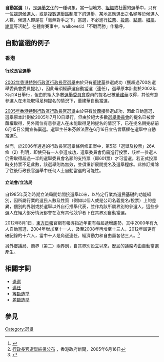 {{globalize|time=2014-12-19T03:37:09+00:00}}
'''自動當選'''（{{lang-en|Walkover}}），是[[選舉|選舉]][[文化|文化]]的一種現象，當一個地方、[[组织_(社会学)|組織]]或社團的選舉中，只有一位[[競選|競選]][[候選人|候選人]]，或是[[複數選舉區|複數選舉區]]制度下的選舉，某地區應選出之名額等於候選人人數，候選人即是在「毫無對手之下」當選，不必進行[[拉票|拉票]]、[[投票|投票]]、[[點票|點票]]、[[唱票|唱票]]、[[謝票|謝票]]等活動<ref>{{Cite web |url=http://www.eac.gov.hk/ch/ecse/ecse_2006_electionresults.htm |title=2006年香港選舉委員會界別分組選舉 |accessdate=2012-09-19 |archive-date=2016-08-19 |archive-url=https://web.archive.org/web/20160819211234/http://www.eac.gov.hk/ch/ecse/ecse_2006_electionresults.htm |dead-url=no }}</ref>。在體育賽事中，walkover以「不戰而勝」作稱呼。

==自動當選的例子==
===香港===
====行政長官選舉====
[[2002年香港特別行政區行政長官選舉|2002年香港特別行政區行政長官選舉]]由於只有[[董建華|董建華]]參選成功（獲超過700名選舉委員會委員提名），因此毋須經篩選自動當選（連任），選舉原本計劃於2002年3月24日舉行，但由於絕大多數[[選舉委員會_(香港)|選舉委員會]]委員的提名已被[[董建華|董建華]]取得，其他有意參選人在未能取得足夠提名的情況下，董建華自動當選。

[[2005年香港特別行政區行政長官選舉|2005年香港特別行政區行政長官選舉]]由於只有[[曾蔭權|曾蔭權]]參選成功，因此自動當選，選舉原本計劃於2005年7月10日舉行，但由於絕大多數[[選舉委員會_(香港)|選舉委員會]]的提名已被曾蔭權取得，另外兩位有意參選人在未能取得足夠提名的情況下，已在提名期完結前6月15日公開宣佈棄選。選舉主任朱芬齡法官在6月16日宣告曾蔭權在選舉中自動當選<ref>[http://www.info.gov.hk/gia/general/200506/16/06160247.htm 行政長官選舉結果公布] {{Wayback|url=http://www.info.gov.hk/gia/general/200506/16/06160247.htm |date=20191121114705 }}，香港政府新聞，2005年6月16日</ref>。

然而，於2006年通過的行政長官選舉條例修正案中，第5部「選舉及投票」26A條（2）列明，即使只有一人參選成功，選舉委員會仍需進行投票，該唯一參選人仍需取得超過一半的選舉委員會名額的支持票（即601票）才可當選。若正式投票時支持票不足此數，該選舉則為無效，並須重新展開提名及選舉程序。此修訂排除了往後行政長官選舉中任何人士自動當選的可能性。

====立法會/立法局====
自1985年英治時期立法局開始間接選舉以來，以特定行業為選民基礎的功能組別，因所屬行業的選民人數及性質（例如以個人或是公司名義提名/投票）上的差異，個別的界別或於選舉以外自行推舉代表，並作為該所屬界別的參選人，這些參選人在絕大部分情況都會在沒有其他競爭者下在其界別自動當選。

2012年8月1日，[[東方日報_(香港)|東方日報]]官網有報導指近年更有每屆遞增趨勢，其中2000年有九人自動當選，2004年增加至十一人，及至2008年再增至十三人，2012年屆更有破紀錄的十六人，當中十人是角逐連任，經濟動力和自由黨各佔三人。<ref>{{Cite web |url=http://orientaldaily.on.cc/cnt/news/20120801/00176_011.html |title=東方:16人自動當選建制派玩晒 |accessdate=2012-09-19 |archive-date=2016-03-05 |archive-url=https://web.archive.org/web/20160305073241/http://orientaldaily.on.cc/cnt/news/20120801/00176_011.html |dead-url=yes }}</ref>

另外鄉議局、商界（第二）兩界別，自其界別設立以來，歷屆的議席均由自動當選產生。

==相關字詞==
* [[退選|退選]]
* [[連任|連任]]
* [[等额选举|等额选举]]
* [[差额选举|差额选举]]

==參見==
<references/>

[[Category:選舉|Category:選舉]]